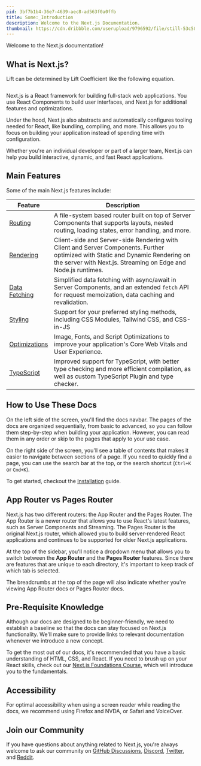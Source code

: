 ```yaml
---
pid: 3bf7b1b4-36e7-4639-aec8-ad563f0a0ffb
title: Some:_Introduction
description: Welcome to the Next.js Documentation.
thumbnail: https://cdn.dribbble.com/userupload/9796592/file/still-53c58d84b1bfeec724af8375e8b6d1f1.png
---
```


Welcome to the Next.js documentation!

## What is Next.js?

Lift can be determined by Lift Coefficient like the following
equation.

<math eq="\log\prod^N_{i}x_{i}=\sum^N_i\log{x_i}" />

<Equation math="\log\prod^N_{i}x_{i}=\sum^N_i\log{x_i}" />

Next.js is a React framework for building full-stack web applications. You use React Components to build user interfaces, and Next.js for additional features and optimizations.

Under the hood, Next.js also abstracts and automatically configures tooling needed for React, like bundling, compiling, and more. This allows you to focus on building your application instead of spending time with configuration.

Whether you're an individual developer or part of a larger team, Next.js can help you build interactive, dynamic, and fast React applications.

## Main Features

Some of the main Next.js features include:

| Feature                                                                  | Description                                                                                                                                                                                      |
| ------------------------------------------------------------------------ | ------------------------------------------------------------------------------------------------------------------------------------------------------------------------------------------------ |
| [Routing](/docs/app/building-your-application/routing)                   | A file-system based router built on top of Server Components that supports layouts, nested routing, loading states, error handling, and more.                                                    |
| [Rendering](/docs/app/building-your-application/rendering)               | Client-side and Server-side Rendering with Client and Server Components. Further optimized with Static and Dynamic Rendering on the server with Next.js. Streaming on Edge and Node.js runtimes. |
| [Data Fetching](/docs/app/building-your-application/data-fetching)       | Simplified data fetching with async/await in Server Components, and an extended `fetch` API for request memoization, data caching and revalidation.                                              |
| [Styling](/docs/app/building-your-application/styling)                   | Support for your preferred styling methods, including CSS Modules, Tailwind CSS, and CSS-in-JS                                                                                                   |
| [Optimizations](/docs/app/building-your-application/optimizing)          | Image, Fonts, and Script Optimizations to improve your application's Core Web Vitals and User Experience.                                                                                        |
| [TypeScript](/docs/app/building-your-application/configuring/typescript) | Improved support for TypeScript, with better type checking and more efficient compilation, as well as custom TypeScript Plugin and type checker.                                                 |

## How to Use These Docs

On the left side of the screen, you'll find the docs navbar. The pages of the docs are organized sequentially, from basic to advanced, so you can follow them step-by-step when building your application. However, you can read them in any order or skip to the pages that apply to your use case.

On the right side of the screen, you'll see a table of contents that makes it easier to navigate between sections of a page. If you need to quickly find a page, you can use the search bar at the top, or the search shortcut (`Ctrl+K` or `Cmd+K`).

To get started, checkout the [Installation](/docs/getting-started/installation) guide.

## App Router vs Pages Router

Next.js has two different routers: the App Router and the Pages Router. The App Router is a newer router that allows you to use React's latest features, such as Server Components and Streaming. The Pages Router is the original Next.js router, which allowed you to build server-rendered React applications and continues to be supported for older Next.js applications.

At the top of the sidebar, you'll notice a dropdown menu that allows you to switch between the **App Router** and the **Pages Router** features. Since there are features that are unique to each directory, it's important to keep track of which tab is selected.

The breadcrumbs at the top of the page will also indicate whether you're viewing App Router docs or Pages Router docs.

## Pre-Requisite Knowledge

Although our docs are designed to be beginner-friendly, we need to establish a baseline so that the docs can stay focused on Next.js functionality. We'll make sure to provide links to relevant documentation whenever we introduce a new concept.

To get the most out of our docs, it's recommended that you have a basic understanding of HTML, CSS, and React. If you need to brush up on your React skills, check out our [Next.js Foundations Course](/learn/foundations/about-nextjs), which will introduce you to the fundamentals.

## Accessibility

For optimal accessibility when using a screen reader while reading the docs, we recommend using Firefox and NVDA, or Safari and VoiceOver.

## Join our Community

If you have questions about anything related to Next.js, you're always welcome to ask our community on [GitHub Discussions](https://github.com/vercel/next.js/discussions), [Discord](https://discord.com/invite/bUG2bvbtHy), [Twitter](https://twitter.com/nextjs), and [Reddit](https://www.reddit.com/r/nextjs).
